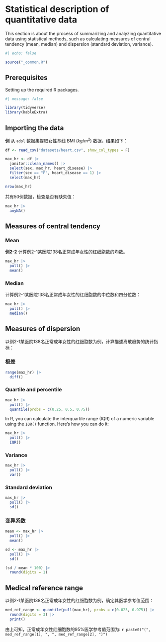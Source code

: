 # Statistical description of quantitative data

This section is about the process of summarizing and analyzing quantitative data using statistical methods, such as calculating measures of central tendency (mean, median) and dispersion (standard deviation, variance).

```r
#| echo: false

source("_common.R")
```

## Prerequisites

Setting up the required R packages.

```r
#| message: false

library(tidyverse)
library(kableExtra)
```

## Importing the data

**例** 从 `adsl` 数据集提取女性基线 BMI ($kg/m^2$) 数据，结果如下：

```r
df <- read_csv("datasets/heart.csv", show_col_types = F)

max_hr <- df |>
  janitor::clean_names() |> 
  select(sex, max_hr, heart_disease) |> 
  filter(sex == "F", heart_disease == 1) |> 
  select(max_hr)

nrow(max_hr)
```

共有50例数据，检查是否有缺失值：

```r
max_hr |> 
  anyNA()
```

## Measures of central tendency

### Mean

**例2-2** 计算例2-1某医院138名正常成年女性的红细胞数的均数。

```r
max_hr |> 
  pull() |> 
  mean()
```

### Median

计算例2-1某医院138名正常成年女性的红细胞数的中位数和四分位数：

```r
max_hr |> 
  pull() |> 
  median()
```

## Measures of dispersion

以例2-1某医院138名正常成年女性的红细胞数为例，计算描述离散趋势的统计指标：

### 极差

```r
range(max_hr) |> 
  diff()
```

### **Quartile** and **percentile**

```r
max_hr |> 
  pull() |> 
  quantile(probs = c(0.25, 0.5, 0.75)) 
```

In R, you can calculate the interquartile range (IQR) of a numeric variable using the `IQR()` function. Here’s how you can do it:

```r
max_hr |> 
  pull() |> 
  IQR()
```

### Variance

```r
max_hr |> 
  pull() |> 
  var()
```

### **Standard deviation**

```r
max_hr |> 
  pull() |> 
  sd()
```

### 变异系数

```r
mean <- max_hr |> 
  pull() |> 
  mean()

sd <- max_hr |> 
  pull() |> 
  sd()

(sd / mean * 100) |> 
  round(digits = 1)
```

## Medical reference range

以例2-1某医院138名正常成年女性的红细胞数为例，确定其医学参考值范围：

```r
med_ref_range <- quantile(pull(max_hr), probs = c(0.025, 0.975)) |> 
  round(digits = 3) |> 
  print()
```

由上可知，正常成年女性红细胞数的95%医学参考值范围为: `r paste0("(", med_ref_range[1], ", ", med_ref_range[2], ")")`
